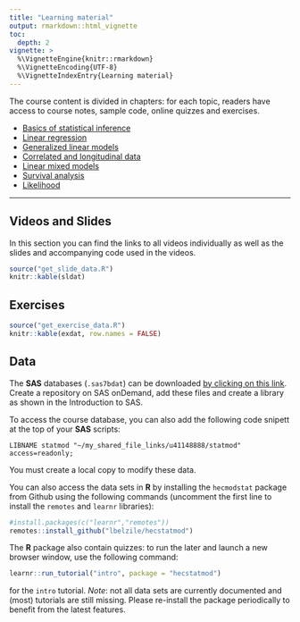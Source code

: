```yaml
---
title: "Learning material"
output: rmarkdown::html_vignette
toc:
  depth: 2
vignette: >
  %\VignetteEngine{knitr::rmarkdown}
  %\VignetteEncoding{UTF-8}
  %\VignetteIndexEntry{Learning material}
---
```



The course content is divided in chapters: for each topic,
readers have access to course notes, sample code, online quizzes and exercises.


- [Basics of statistical inference](https://lbelzile.github.io/math60604a/intro.html)
- [Linear regression](https://lbelzile.github.io/math60604a/linear-regression.html)
- [Generalized linear models](https://lbelzile.github.io/math60604a/generalized-linear-models.html)
- [Correlated and longitudinal data](https://lbelzile.github.io/math60604a/correlated-longitudinal-data.html)
- [Linear mixed models](https://lbelzile.github.io/math60604a/linear-mixed-models.html)
- [Survival analysis](https://lbelzile.github.io/math60604a/survival.html)
- [Likelihood](https://lbelzile.github.io/math60604a/likelihood.html)

---

## Videos and Slides

In this section you can find the links to all videos individually as well as the slides and accompanying code used in the videos.

```r
source("get_slide_data.R")
knitr::kable(sldat)
```


## Exercises

```r
source("get_exercise_data.R")
knitr::kable(exdat, row.names = FALSE)
```


## Data

The **SAS** databases (`.sas7bdat`) can be downloaded [by clicking on this link](https://raw.githubusercontent.com/lbelzile/statmod/master/datasets/MATH60604A_SAS_data.zip). Create a repository on SAS onDemand, add these files and create a library as shown in the Introduction to SAS.

To access the course database, you can also add the following code snipett at the top of your **SAS** scripts:

`LIBNAME statmod "~/my_shared_file_links/u41148888/statmod" access=readonly;`

You must create a local copy to modify these data.

You can also access the data sets in **R** by installing the `hecmodstat` package from Github using the following commands (uncomment the first line to install the  `remotes` and `learnr` libraries):

```r
#install.packages(c("learnr","remotes"))
remotes::install_github("lbelzile/hecstatmod")
```

The **R** package also contain quizzes: to run the later and launch a new browser window, use the following command:

```r
learnr::run_tutorial("intro", package = "hecstatmod")
```
for the `intro` tutorial. 
*Note*: not all data sets are currently documented and (most) tutorials are still missing. Please re-install the package periodically to benefit from the latest features.

